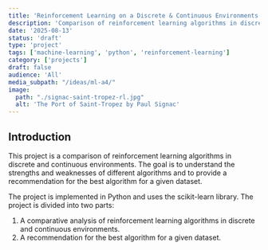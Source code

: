 ```yaml
---
title: 'Reinforcement Learning on a Discrete & Continuous Environments'
description: 'Comparison of reinforcement learning algorithms in discrete and continuous environments'
date: '2025-08-13'
status: 'draft'
type: 'project'
tags: ['machine-learning', 'python', 'reinforcement-learning']
category: ['projects']
draft: false
audience: 'All'
media_subpath: "/ideas/ml-a4/"
image:
  path: "./signac-saint-tropez-rl.jpg"
  alt: 'The Port of Saint-Tropez by Paul Signac'
---
```


## Introduction

This project is a comparison of reinforcement learning algorithms in discrete and continuous environments. The goal is to understand the strengths and weaknesses of different algorithms and to provide a recommendation for the best algorithm for a given dataset.

The project is implemented in Python and uses the scikit-learn library. The project is divided into two parts:

1. A comparative analysis of reinforcement learning algorithms in discrete and continuous environments.
2. A recommendation for the best algorithm for a given dataset.